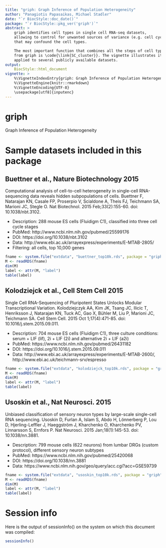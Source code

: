 ```yaml
---
title: "griph: Graph Inference of Population Heterogeneity"
author: "Panagiotis Papasaikas, Michael Stadler"
date: "`r BiocStyle::doc_date()`"
package: "`r BiocStyle::pkg_ver('griph')`"
abstract: >
    griph identifies cell types in single cell RNA-seq datasets,
    allowing to control for unwanted sources of variance (e.g. cell cycle)
    that may confound the cell types.

    The most important function that combines all the steps of cell type identification
    from griph is \code{\link{SC_cluster}}. The vignette illustrates its use
    applied to several publicly available datasets.
output: 
    BiocStyle::html_document
vignette: >
    %\VignetteIndexEntry{griph: Graph Inference of Population Heterogeneity}
    %\VignetteEngine{knitr::rmarkdown}
    %\VignetteEncoding{UTF-8}
    \usepackage[utf8]{inputenc}
---
```


# griph
Graph Inference of Population Heterogeneity

# Sample datasets included in this package  

## Buettner et al., Nature Biotechnology 2015
Computational analysis of cell-to-cell heterogeneity in single-cell RNA-sequencing data reveals hidden subpopulations of cells. Buettner F, Natarajan KN, Casale FP, Proserpio V, Scialdone A, Theis FJ, Teichmann SA, Marioni JC, Stegle O. Nat Biotechnol. 2015 Feb;33(2):155-60. doi: 10.1038/nbt.3102.  

- Description: 288 mouse ES cells (Fluidigm C1), classified into three cell cycle stages
- PubMed: http://www.ncbi.nlm.nih.gov/pubmed/25599176
- DOI: https://doi.org/10.1038/nbt.3102
- Data: http://www.ebi.ac.uk/arrayexpress/experiments/E-MTAB-2805/
- Filtering: all cells, top 10,000 genes

```r
fname <- system.file("extdata", "buettner_top10k.rds", package = "griph")
M <- readRDS(fname)
dim(M)
label <- attr(M, "label")
table(label)
```


## Kolodziejck et al., Cell Stem Cell 2015
Single Cell RNA-Sequencing of Pluripotent States Unlocks Modular Transcriptional Variation. Kolodziejczyk AA, Kim JK, Tsang JC, Ilicic T, Henriksson J, Natarajan KN, Tuck AC, Gao X, Bühler M, Liu P, Marioni JC, Teichmann SA. Cell Stem Cell. 2015 Oct 1;17(4):471-85. doi: 10.1016/j.stem.2015.09.011.

- Description: 704 mouse ES cells (Fluidigm C1), three culture conditions: serum + LIF (lif), 2i + LIF (2i) and alternative 2i + LIF (a2i)
- PubMed: https://www.ncbi.nlm.nih.gov/pubmed/26431182  
- DOI: https://doi.org/10.1016/j.stem.2015.09.011  
- Data: http://www.ebi.ac.uk/arrayexpress/experiments/E-MTAB-2600/, http://www.ebi.ac.uk/teichmann-srv/espresso  

```r
fname <- system.file("extdata", "kolodziejck_top10k.rds", package = "griph")
M <- readRDS(fname)
dim(M)
label <- attr(M, "label")
table(label)
```

## Usoskin et al., Nat Neurosci. 2015
Unbiased classification of sensory neuron types by large-scale single-cell RNA sequencing. Usoskin D, Furlan A, Islam S, Abdo H, Lönnerberg P, Lou D, Hjerling-Leffler J, Haeggström J, Kharchenko O, Kharchenko PV, Linnarsson S, Ernfors P. Nat Neurosci. 2015 Jan;18(1):145-53. doi: 10.1038/nn.3881.

- Description: 799 mouse cells (622 neurons) from lumbar DRGs (custom protocol), different sensory neuron subtypes
- PubMed: https://www.ncbi.nlm.nih.gov/pubmed/25420068  
- DOI: https://doi.org/10.1038/nn.3881  
- Data: https://www.ncbi.nlm.nih.gov/geo/query/acc.cgi?acc=GSE59739  

```r
fname <- system.file("extdata", "usoskin_top10k.rds", package = "griph")
M <- readRDS(fname)
dim(M)
label <- attr(M, "label")
table(label)
```

# Session info {.unnumbered}
Here is the output of sessionInfo() on the system on which this document was compiled:
```r
sessionInfo()
```